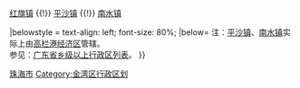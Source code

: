 {{Navbox
|name = 珠海市金湾区行政区划
|title = '''[[金湾区]]行政区划'''
|above = 行政隶属：[[珠海市]]　　区政府驻地：[[红旗镇 (珠海市)|红旗镇]]
|state = {{{state<includeonly>|collapsed</includeonly>}}}

|group1 = '''[[镇]]'''：
|list1 = [[三灶镇 (珠海市)|三灶镇]] {{!}} [[红旗镇 (珠海市)|红旗镇]] {{!}} [[平沙镇]] {{!}} [[南水镇]]

|belowstyle = text-align: left; font-size: 80%;
|below= 注：[[平沙镇]]、[[南水镇]]实际上由[[珠海高栏港经济区|高栏港经济区]]管辖。<br />参见：[[广东省乡级以上行政区列表]]。
}}<noinclude> 
[[Category:广东市辖区模板|珠海市]]
[[Category:金湾区行政区划]]
</noinclude>